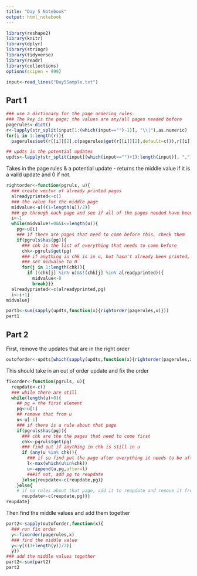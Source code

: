 ```yaml
---
title: "Day 5 Notebook"
output: html_notebook
---
```


```r
library(reshape2)
library(knitr)
library(dplyr)
library(stringr)
library(tidyverse)
library(readr)
library(collections)
options(scipen = 999)
```

```r
input<-read_lines("Day5Sample.txt")
```

## Part 1

```r
### use a dictionary for the page ordering rules.
### The key is the page; the values are any/all pages needed before
pagerules<-dict()
r<-lapply(str_split(input[1:(which(input=="")-1)], "\\|"),as.numeric)
for(i in 1:length(r)){
  pagerules$set(r[[i]][2],c(pagerules$get(r[[i]][2],default=c()),r[[i]][1]))}

## updts is the potential updates
updts<-lapply(str_split(input[(which(input=="")+1):length(input)], ","),as.numeric)
```

Takes in the page rules & a potential update - returns the middle value if it is a valid update and 0 if not.
```r
rightorder<-function(pgruls, u){
  ### create vector of already printed pages
  alreadyprinted<-c()
  ### the value for the middle page
  midvalue<-u[((1+length(u))/2)]
  ### go through each page and see if all of the pages needed have been printed
  i<-1
  while(midvalue!=0&&i<=length(u)){
    pg<-u[i]
    ### if there are pages that need to come before this, check them 
    if(pgruls$has(pg)){
      ### chk is the list of everything that needs to come before
      chk<-pgruls$get(pg)
      ### if anything in chk is in u, but hasn't already been printed,
      ### set midvalue to 0
      for(j in 1:length(chk)){
        if ((chk[j] %in% u)&&!(chk[j] %in% alreadyprinted)){
          midvalue<-0
          break}}}
  alreadyprinted<-c(alreadyprinted,pg)
  i<-i+1}
midvalue}

```


```r
part1<-sum(sapply(updts,function(x){rightorder(pagerules,x)}))
part1
```
## Part 2

First, remove the updates that are in the right order

```r
outoforder<-updts[which(sapply(updts,function(x){rightorder(pagerules,x)})==0)]
```

This should take in an out of order update and fix the order

```r
fixorder<-function(pgruls, u){
  reupdate<-c()
  ### while there are still 
  while(length(u)>0){
    ## pg = the first element
    pg<-u[1]
    ## remove that from u
    u<-u[-1]
    ### if there is a rule about that page
    if(pgruls$has(pg)){
      ### chk are the the pages that need to come first
      chk<-pgruls$get(pg)
      ### find out if anything in chk is still in u
      if (any(u %in% chk)){
        ### if so find put the page after everything it needs to be after
        l<-max(which(u%in%chk))
        u<-append(u,pg,after=l)
        ###if not, add pg to reupdate
      }else{reupdate<-c(reupdate,pg)}
    }else{
    # if no rules about that page, add it to reupdate and remove it from 
      reupdate<-c(reupdate,pg)}}
reupdate}

```

Then find the middle values and add them together

```r

part2<-sapply(outoforder,function(x){
  ### run fix order
  y<-fixorder(pagerules,x)
  ### find the middle value
  y<-y[((1+length(y))/2)]
  y})
### add the middle values together
part2<-sum(part2)
part2
```

